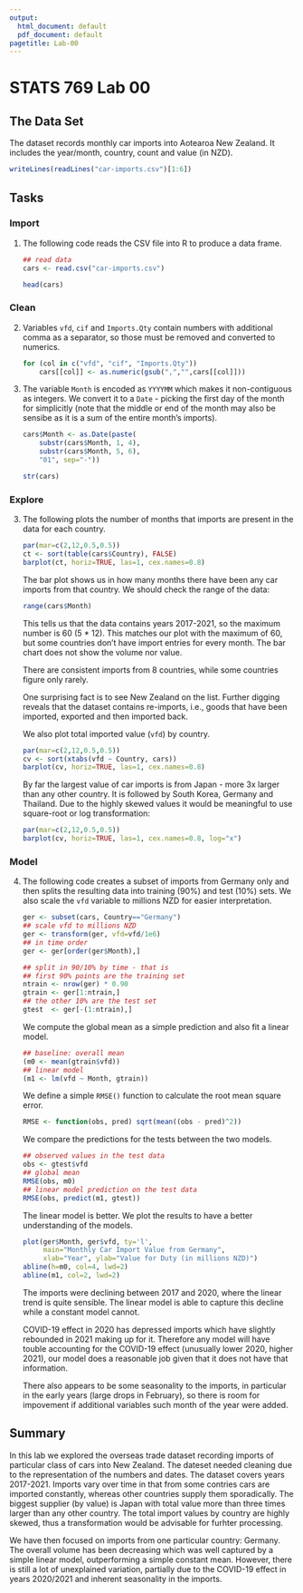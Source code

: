 ```yaml
---
output:
  html_document: default
  pdf_document: default
pagetitle: Lab-00
---
```


# STATS 769 Lab 00

## The Data Set

The dataset records monthly car imports into Aotearoa New Zealand. It includes the year/month, country, count and value (in NZD).

```r
writeLines(readLines("car-imports.csv")[1:6])
```

## Tasks


### Import

1. The following code reads the CSV file into R to produce a data frame.
   
   ```r
   ## read data
   cars <- read.csv("car-imports.csv")
   ```
   ```r
   head(cars)
   ```

### Clean

2. Variables `vfd`, `cif` and `Imports.Qty` contain numbers with additional comma as a separator, so those must be removed and converted to numerics.
   
   ```r
   for (col in c("vfd", "cif", "Imports.Qty"))
       cars[[col]] <- as.numeric(gsub(",","",cars[[col]]))
   ```
   
3. The variable `Month` is encoded as `YYYYMM` which makes it non-contiguous as integers. We convert it to a `Date` - picking the first day of the month for simplicitly (note that the middle or end of the month may also be sensibe as it is a sum of the entire month's imports).

   ```r
   cars$Month <- as.Date(paste(
       substr(cars$Month, 1, 4),
       substr(cars$Month, 5, 6),
       "01", sep="-"))
   ```
   ```r
   str(cars)
   ```

### Explore

3. The following plots the number of months that imports are present in the data for each country.
   
   ```r
   par(mar=c(2,12,0.5,0.5))
   ct <- sort(table(cars$Country), FALSE)
   barplot(ct, horiz=TRUE, las=1, cex.names=0.8)
   ```
   
   The bar plot shows us in how many months there have been any car imports from that country. We should check the range of the data:
   
   ```r
   range(cars$Month)
   ```
   
   This tells us that the data contains years 2017-2021, so the maximum number is 60 (5 * 12). This matches our plot with the maximum of 60, but some countries don't have import entries for every month. The bar chart does not show the volume nor value.
   
   There are consistent imports from 8 countries, while some countries figure only rarely.
   
   One surprising fact is to see New Zealand on the list. Further digging reveals that the dataset contains re-imports, i.e., goods that have been imported, exported and then imported back.
   
   We also plot total imported value (`vfd`) by country.
   
   ```r
   par(mar=c(2,12,0.5,0.5))
   cv <- sort(xtabs(vfd ~ Country, cars))
   barplot(cv, horiz=TRUE, las=1, cex.names=0.8)
   ```
   
   By far the largest value of car imports is from Japan - more 3x larger than any other country. It is followed by South Korea, Germany and Thailand. Due to the highly skewed values it would be meaningful to use square-root or log transformation:

   ```r
   par(mar=c(2,12,0.5,0.5))
   barplot(cv, horiz=TRUE, las=1, cex.names=0.8, log="x")
   ```
   
### Model

4. The following code creates a subset of imports from Germany only and then splits the resulting data into training (90%) and test (10%) sets. We also scale the `vfd` variable to millions NZD for easier interpretation.

   ```r
   ger <- subset(cars, Country=="Germany")
   ## scale vfd to millions NZD
   ger <- transform(ger, vfd=vfd/1e6)
   ## in time order
   ger <- ger[order(ger$Month),]
   
   ## split in 90/10% by time - that is
   ## first 90% points are the training set
   ntrain <- nrow(ger) * 0.90
   gtrain <- ger[1:ntrain,]
   ## the other 10% are the test set
   gtest  <- ger[-(1:ntrain),]
   ```

   We compute the global mean as a simple prediction and also fit a linear model.
   ```r
   ## baseline: overall mean
   (m0 <- mean(gtrain$vfd))
   ## linear model
   (m1 <- lm(vfd ~ Month, gtrain))
   ```

   We define a simple `RMSE()` function to calculate the root mean square error.

   ```r
   RMSE <- function(obs, pred) sqrt(mean((obs - pred)^2))
   ```

   We compare the predictions for the tests between the two models.
   ```r
   ## observed values in the test data
   obs <- gtest$vfd
   ## global mean
   RMSE(obs, m0)
   ## linear model prediction on the test data
   RMSE(obs, predict(m1, gtest))
   ```

   The linear model is better. We plot the results to have a better understanding of the models.
   
   ```r
   plot(ger$Month, ger$vfd, ty='l',
        main="Monthly Car Import Value from Germany",
        xlab="Year", ylab="Value for Duty (in millions NZD)")
   abline(h=m0, col=4, lwd=2)
   abline(m1, col=2, lwd=2)
   ```
   
   The imports were declining between 2017 and 2020, where the linear trend is quite sensible. The linear model is able to capture this decline while a constant model cannot.
   
   COVID-19 effect in 2020 has depressed imports which have slightly rebounded in 2021 making up for it. Therefore any model will have touble accounting for the COVID-19 effect (unusually lower 2020, higher 2021), our model does a reasonable job given that it does not have that information.
   
   There also appears to be some seasonality to the imports, in particular in the early years (large drops in February), so there is room for impovement if additional variables such month of the year were added.


## Summary

In this lab we explored the overseas trade dataset recording imports of particular class of cars into New Zealand. The dateset needed cleaning due to the representation of the numbers and dates. The dataset covers years 2017-2021. Imports vary over time in that from some contries cars are imported constantly, whereas other countries supply them sporadically. The biggest supplier (by value) is Japan with total value more than three times larger than any other country. The total import values by country are highly skewed, thus a transformation would be advisable for furhter processing.

We have then focused on imports from one particular country: Germany. The overall volume has been decreasing which was well captured by a simple linear model, outperforming a simple constant mean. However, there is still a lot of unexplained variation, partially due to the COVID-19 effect in years 2020/2021 and inherent seasonality in the imports.
